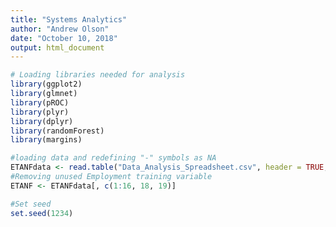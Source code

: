 ```yaml
---
title: "Systems Analytics"
author: "Andrew Olson"
date: "October 10, 2018"
output: html_document
---
```


```r
# Loading libraries needed for analysis
library(ggplot2)
library(glmnet)
library(pROC)
library(plyr)
library(dplyr)
library(randomForest)
library(margins)

#loading data and redefining "-" symbols as NA
ETANFdata <- read.table("Data_Analysis_Spreadsheet.csv", header = TRUE, sep = ",", na.strings = "-")
#Removing unused Employment training variable
ETANF <- ETANFdata[, c(1:16, 18, 19)]

#Set seed
set.seed(1234)

```



```r

```
